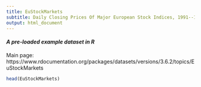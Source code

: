 ```yaml
---
title: EuStockMarkets
subtitle: Daily Closing Prices Of Major European Stock Indices, 1991--1998
output: html_document
---
```


#### *A pre-loaded example dataset in R*
Main page: https://www.rdocumentation.org/packages/datasets/versions/3.6.2/topics/EuStockMarkets

```r
head(EuStockMarkets)
```
